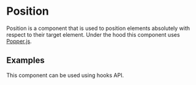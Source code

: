 
<Meta of={PositionStories} />

# Position

Position is a component that is used to position elements absolutely
with respect to their target element. Under the hood this component
uses [Popper.js](https://popper.js.org/).

## Examples
This component can be used using hooks API.

<ToggleCanvas of={PositionStories.Simple} sourceState="shown" />
